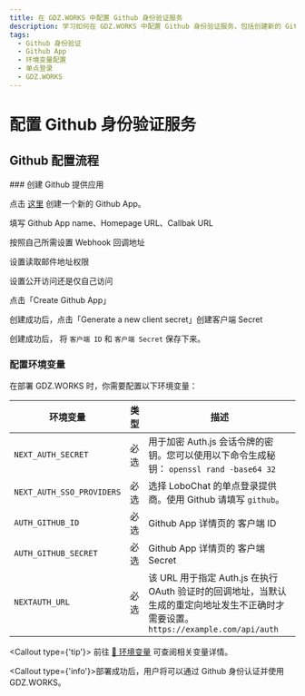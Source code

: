 ```yaml
---
title: 在 GDZ.WORKS 中配置 Github 身份验证服务
description: 学习如何在 GDZ.WORKS 中配置 Github 身份验证服务，包括创建新的 Github App、设置权限和环境变量。
tags:
  - Github 身份验证
  - Github App
  - 环境变量配置
  - 单点登录
  - GDZ.WORKS
---
```


# 配置 Github 身份验证服务

## Github 配置流程

<Steps>
  ### 创建 Github 提供应用

  点击 [这里](https://github.com/settings/apps/new) 创建一个新的 Github App。

  填写 Github App name、Homepage URL、Callbak URL

  按照自己所需设置 Webhook 回调地址

  设置读取邮件地址权限

  设置公开访问还是仅自己访问

  点击「Create Github App」

  创建成功后，点击「Generate a new client secret」创建客户端 Secret

  创建成功后， 将 `客户端 ID` 和 `客户端 Secret` 保存下来。

  ### 配置环境变量

  在部署 GDZ.WORKS 时，你需要配置以下环境变量：

  | 环境变量                      | 类型 | 描述                                                                                          |
  | ------------------------- | -- | ------------------------------------------------------------------------------------------- |
  | `NEXT_AUTH_SECRET`        | 必选 | 用于加密 Auth.js 会话令牌的密钥。您可以使用以下命令生成秘钥： `openssl rand -base64 32`                               |
  | `NEXT_AUTH_SSO_PROVIDERS` | 必选 | 选择 LoboChat 的单点登录提供商。使用 Github 请填写 `github`。                                                |
  | `AUTH_GITHUB_ID`          | 必选 | Github App 详情页的 客户端 ID                                                                      |
  | `AUTH_GITHUB_SECRET`      | 必选 | Github App 详情页的 客户端 Secret                                                                  |
  | `NEXTAUTH_URL`            | 必选 | 该 URL 用于指定 Auth.js 在执行 OAuth 验证时的回调地址，当默认生成的重定向地址发生不正确时才需要设置。`https://example.com/api/auth` |

  <Callout type={'tip'}>
    前往 [📘 环境变量](/zh/docs/self-hosting/environment-variables/auth#github) 可查阅相关变量详情。
  </Callout>
</Steps>

<Callout type={'info'}>部署成功后，用户将可以通过 Github 身份认证并使用 GDZ.WORKS。</Callout>
